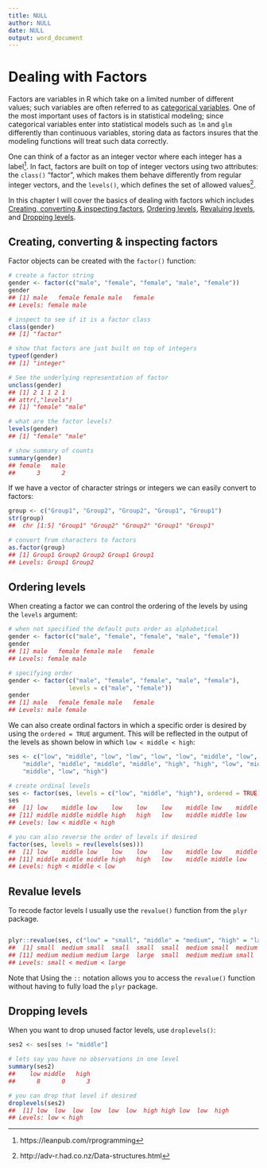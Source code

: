 ```yaml
---
title: NULL
author: NULL
date: NULL
output: word_document
---
```


# Dealing with Factors {#factors}
Factors are variables in R which take on a limited number of different values; such variables are often referred to as [categorical variables](https://en.wikipedia.org/wiki/Categorical_variable). One of the most important uses of factors is in statistical modeling; since categorical variables enter into statistical models such as `lm` and `glm` differently than continuous variables, storing data as factors insures that the modeling functions will treat such data correctly.

One can think of a factor as an integer vector where each integer has a label[^rdpeng_rprogramming]. In fact, factors are built on top of integer vectors using two attributes: the `class()` "factor", which makes them behave differently from regular integer vectors, and the `levels()`, which defines the set of allowed values[^adv_r].

In this chapter I will cover the basics of dealing with factors which includes [Creating, converting & inspecting factors](#factors_creating), [Ordering levels](#factors_ordering), [Revaluing levels](#factors_revalue), and [Dropping levels](#factors_dropping).


## Creating, converting & inspecting factors {#factors_creating}
Factor objects can be created with the `factor()` function:

```r
# create a factor string
gender <- factor(c("male", "female", "female", "male", "female"))
gender
## [1] male   female female male   female
## Levels: female male

# inspect to see if it is a factor class
class(gender)
## [1] "factor"

# show that factors are just built on top of integers
typeof(gender)
## [1] "integer"

# See the underlying representation of factor
unclass(gender)
## [1] 2 1 1 2 1
## attr(,"levels")
## [1] "female" "male"

# what are the factor levels?
levels(gender)
## [1] "female" "male"

# show summary of counts
summary(gender)
## female   male 
##      3      2
```

If we have a vector of character strings or integers we can easily convert to factors:


```r
group <- c("Group1", "Group2", "Group2", "Group1", "Group1")
str(group)
##  chr [1:5] "Group1" "Group2" "Group2" "Group1" "Group1"

# convert from characters to factors
as.factor(group)
## [1] Group1 Group2 Group2 Group1 Group1
## Levels: Group1 Group2
```

## Ordering levels {#factors_ordering}
When creating a factor we can control the ordering of the levels by using the `levels` argument:


```r
# when not specified the default puts order as alphabetical
gender <- factor(c("male", "female", "female", "male", "female"))
gender
## [1] male   female female male   female
## Levels: female male

# specifying order
gender <- factor(c("male", "female", "female", "male", "female"), 
                 levels = c("male", "female"))
gender
## [1] male   female female male   female
## Levels: male female
```

We can also create ordinal factors in which a specific order is desired by using the `ordered = TRUE` argument.  This will be reflected in the output of the levels as shown below in which `low < middle < high`:


```r
ses <- c("low", "middle", "low", "low", "low", "low", "middle", "low", "middle",
    "middle", "middle", "middle", "middle", "high", "high", "low", "middle",
    "middle", "low", "high")

# create ordinal levels
ses <- factor(ses, levels = c("low", "middle", "high"), ordered = TRUE)
ses
##  [1] low    middle low    low    low    low    middle low    middle middle
## [11] middle middle middle high   high   low    middle middle low    high  
## Levels: low < middle < high

# you can also reverse the order of levels if desired
factor(ses, levels = rev(levels(ses)))
##  [1] low    middle low    low    low    low    middle low    middle middle
## [11] middle middle middle high   high   low    middle middle low    high  
## Levels: high < middle < low
```

## Revalue levels {#factors_revalue}
To recode factor levels I usually use the `revalue()` function from the `plyr` package.  

```r

plyr::revalue(ses, c("low" = "small", "middle" = "medium", "high" = "large"))
##  [1] small  medium small  small  small  small  medium small  medium medium
## [11] medium medium medium large  large  small  medium medium small  large 
## Levels: small < medium < large
```
Note that Using the `::` notation allows you to access the `revalue()` function without having to fully load the `plyr` package.


## Dropping levels {#factors_dropping}
When you want to drop unused factor levels, use `droplevels()`:


```r
ses2 <- ses[ses != "middle"]

# lets say you have no observations in one level
summary(ses2)
##    low middle   high 
##      8      0      3

# you can drop that level if desired
droplevels(ses2)
##  [1] low  low  low  low  low  low  high high low  low  high
## Levels: low < high
```


[^rdpeng_rprogramming]: https://leanpub.com/rprogramming
[^adv_r]: http://adv-r.had.co.nz/Data-structures.html

